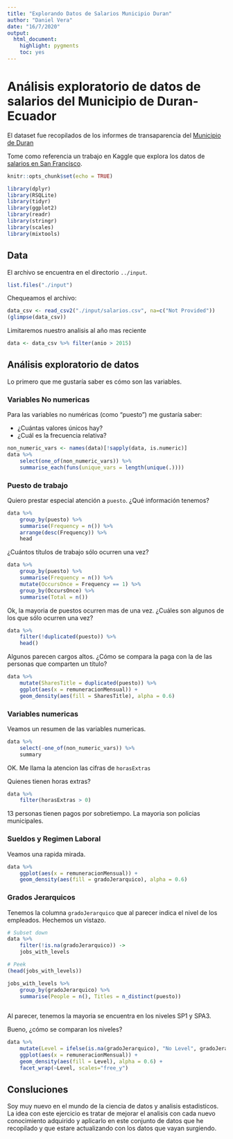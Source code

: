 ```yaml
---
title: "Explorando Datos de Salarios Municipio Duran"
author: "Daniel Vera"
date: "16/7/2020"
output: 
  html_document: 
    highlight: pygments
    toc: yes
---
```


# Análisis exploratorio de datos de salarios del Municipio de Duran-Ecuador

El dataset fue recopilados de los informes de transaparencia del [Municipio de Duran](http://www.duran.gob.ec/municipio/inicio/index.php?option=com_k2&view=itemlist&layout=category&task=category&id=132&Itemid=726)

Tome como referencia un trabajo en Kaggle que explora los datos de [salarios en San Francisco](https://www.kaggle.com/msjgriffiths/explore-sf-salary-data).

```r
knitr::opts_chunk$set(echo = TRUE)
```
```r
library(dplyr)
library(RSQLite)
library(tidyr)
library(ggplot2)
library(readr)
library(stringr)
library(scales)
library(mixtools)
```
## Data

El archivo se encuentra en el directorio `../input`.

```r
list.files("./input")
```

Chequeamos el archivo:

```r
data_csv <- read_csv2("./input/salarios.csv", na=c("Not Provided"))
(glimpse(data_csv))
```

Limitaremos nuestro analisis al año mas reciente

```r
data <- data_csv %>% filter(anio > 2015)
```

## Análisis exploratorio de datos
Lo primero que me gustaría saber es cómo son las variables. 

### Variables No numericas
Para las variables no numéricas (como "puesto") me gustaría saber:

* ¿Cuántas valores únicos hay?
* ¿Cuál es la frecuencia relativa?

```r
non_numeric_vars <- names(data)[!sapply(data, is.numeric)]
data %>% 
    select(one_of(non_numeric_vars)) %>%
    summarise_each(funs(unique_vars = length(unique(.))))
```
### Puesto de trabajo

Quiero prestar especial atención a `puesto`. ¿Qué información tenemos?

```r
data %>%
    group_by(puesto) %>%
    summarise(Frequency = n()) %>%
    arrange(desc(Frequency)) %>%
    head
```
¿Cuántos títulos de trabajo sólo ocurren una vez?

```r
data %>%
    group_by(puesto) %>%
    summarise(Frequency = n()) %>%
    mutate(OccursOnce = Frequency == 1) %>%
    group_by(OccursOnce) %>%
    summarise(Total = n())
```

Ok, la mayoria de puestos ocurren mas de una vez. ¿Cuáles son algunos de los que sólo ocurren una vez?

```r
data %>% 
    filter(!duplicated(puesto)) %>%
    head()
```

Algunos parecen cargos altos. ¿Cómo se compara la paga con la de las personas que comparten un título?

```r
data %>%
    mutate(SharesTitle = duplicated(puesto)) %>%
    ggplot(aes(x = remuneracionMensual)) + 
    geom_density(aes(fill = SharesTitle), alpha = 0.6)
```
### Variables numericas

Veamos un resumen de las variables numericas.

```r
data %>%
    select(-one_of(non_numeric_vars)) %>%
    summary
```
OK. Me llama la atencion las cifras de `horasExtras`

Quienes tienen horas extras?

```r
data %>% 
    filter(horasExtras > 0) 
```

13 personas tienen pagos por sobretiempo. La mayoria son policias municipales.

### Sueldos y Regimen Laboral

Veamos una rapida mirada.

```r
data %>%
    ggplot(aes(x = remuneracionMensual)) +
    geom_density(aes(fill = gradoJerarquico), alpha = 0.6)
```

### Grados Jerarquicos

Tenemos la columna `gradoJerarquico` que al parecer indica el nivel de los empleados. Hechemos un vistazo.

```r

# Subset down
data %>%
    filter(!is.na(gradoJerarquico)) ->
    jobs_with_levels

# Peek
(head(jobs_with_levels))

jobs_with_levels %>%
    group_by(gradoJerarquico) %>%
    summarise(People = n(), Titles = n_distinct(puesto))
    
```
Al parecer, tenemos la mayoria se encuentra en los niveles SP1 y SPA3.

Bueno, ¿cómo se comparan los niveles?

```r
data %>%
    mutate(Level = ifelse(is.na(gradoJerarquico), "No Level", gradoJerarquico)) %>% 
    ggplot(aes(x = remuneracionMensual)) +
    geom_density(aes(fill = Level), alpha = 0.6) +
    facet_wrap(~Level, scales="free_y")
```

## Consluciones

Soy muy nuevo en el mundo de la ciencia de datos y analisis estadisticos. 
La idea con este ejercicio es tratar de mejorar el analisis con cada nuevo conocimiento adquirido y aplicarlo en este conjunto de datos que he recopilado y que estare actualizando con los datos que vayan surgiendo.

